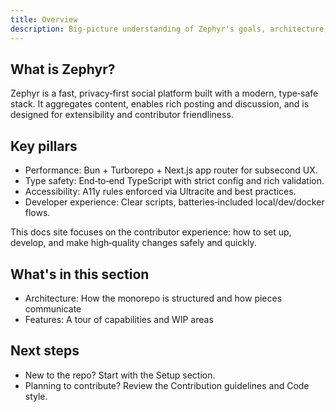 ```yaml
---
title: Overview
description: Big-picture understanding of Zephyr's goals, architecture, and capabilities.
---
```



## What is Zephyr?

Zephyr is a fast, privacy‑first social platform built with a modern, type‑safe stack. It aggregates content, enables rich posting and discussion, and is designed for extensibility and contributor friendliness.

## Key pillars

- Performance: Bun + Turborepo + Next.js app router for subsecond UX.
- Type safety: End‑to‑end TypeScript with strict config and rich validation.
- Accessibility: A11y rules enforced via Ultracite and best practices.
- Developer experience: Clear scripts, batteries‑included local/dev/docker flows.

<Callout type="info">
This docs site focuses on the contributor experience: how to set up, develop, and make high‑quality changes safely and quickly.
</Callout>

## What's in this section

- Architecture: How the monorepo is structured and how pieces communicate
- Features: A tour of capabilities and WIP areas

## Next steps

- New to the repo? Start with the Setup section.
- Planning to contribute? Review the Contribution guidelines and Code style.


